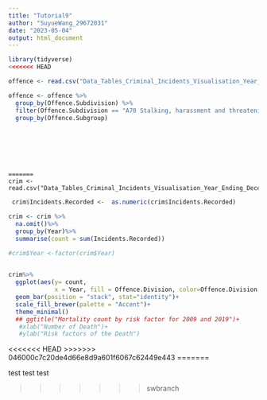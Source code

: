 ```yaml
---
title: "Tutorial9"
author: "SuyueWang_29672031"
date: "2023-05-04"
output: html_document
---
```

```r
library(tidyverse)
<<<<<<< HEAD
```

```r
offence <- read.csv("Data_Tables_Criminal_Incidents_Visualisation_Year_Ending_December_2019.csv")
```

```r
offence <- offence %>%
  group_by(Offence.Subdivision) %>%
  filter(Offence.Subdivision == "A70 Stalking, harassment and threatening behaviour") %>%
  group_by(Offence.Subgroup)
  
```

```





=======
crim <- read.csv("Data_Tables_Criminal_Incidents_Visualisation_Year_Ending_December_2019.csv")

```

```r

  
 crim$Incidents.Recorded <-  as.numeric(crim$Incidents.Recorded)

crim <- crim %>%
  na.omit()%>%
  group_by(Year)%>%
  summarise(count = sum(Incidents.Recorded))

#crim$Year <-factor(crim$Year)

  
crim%>%
  ggplot(aes(y= count,
             x = Year, fill = Offence.Division, color=Offence.Division ))+
  geom_bar(position = "stack", stat="identity")+
  scale_fill_brewer(palette = "Accent")+
  theme_minimal()
  ## ggtitle("Mortality count by risk factor for 2009 and 2019")+
   #xlab("Number of Death")+
   #ylab("Risk factors of the Death")
```

<<<<<<< HEAD
>>>>>>> 046000c7c20de4d66e8d9a601f6067c62449e443
=======

test test test

>>>>>>> swbranch

